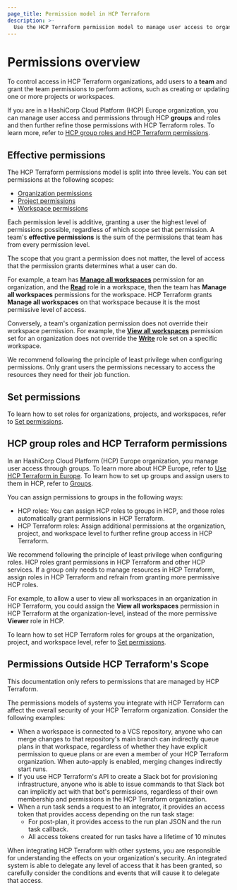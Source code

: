 ```yaml
---
page_title: Permission model in HCP Terraform
description: >-
  Use the HCP Terraform permission model to manage user access to organizations, projects, and workspaces.
---
```


# Permissions overview

To control access in HCP Terraform organizations, add users to a **team** and grant the team permissions to perform actions, such as creating or updating one or more projects or workspaces. 

<!-- BEGIN: TFC:only name:hcp-eu -->

If you are in a HashiCorp Cloud Platform (HCP) Europe organization, you can manage user access and permissions through HCP **groups** and roles and then further refine those permissions with HCP Terraform roles. To learn more, refer to [HCP group roles and HCP Terraform permissions](#hcp-group-roles-and-hcp-terraform-permissions).

<!-- END: TFC:only name:hcp-eu -->

## Effective permissions

The HCP Terraform permissions model is split into three levels. You can set permissions at the following scopes:
- [Organization permissions](/terraform/cloud-docs/users-teams-organizations/permissions/organization)
- [Project permissions](/terraform/cloud-docs/users-teams-organizations/permissions/project)
- [Workspace permissions](/terraform/cloud-docs/users-teams-organizations/permissions/workspace)

Each permission level is additive, granting a user the highest level of permissions possible, regardless of which scope set that permission. A team's **effective permissions** is the sum of the permissions that team has from every permission level.

The scope that you grant a permission does not matter, the level of access that the permission grants determines what a user can do.

For example, a team has [**Manage all workspaces**](/terraform/cloud-docs/users-teams-organizations/permissions/organization#manage-all-workspaces) permission for an organization, and the [**Read**](/terraform/cloud-docs/users-teams-organizations/permissions/workspace#read-role) role in a workspace, then the team has **Manage all workspaces** permissions for the workspace. HCP Terraform grants **Manage all workspaces** on that workspace because it is the most permissive level of access.

Conversely, a team's organization permission does not override their workspace permission. For example, the [**View all workspaces**](/terraform/cloud-docs/users-teams-organizations/permissions/organization#view-all-workspaces) permission set for an organization does not override the [**Write**](/terraform/cloud-docs/users-teams-organizations/permissions/workspace#write-role) role set on a specific workspace. 

We recommend following the principle of least privilege when configuring permissions. Only grant users the permissions necessary to access the resources they need for their job function.

<!-- BEGIN: TFC:only name:hcp-eu -->

## Set permissions

To learn how to set roles for organizations, projects, and workspaces, refer to [Set permissions](/terraform/cloud-docs/users-teams-organizations/permissions/set-permissions).

## HCP group roles and HCP Terraform permissions

In an HashiCorp Cloud Platform (HCP) Europe organization, you manage user access through groups. To learn more about HCP Europe, refer to [Use HCP Terraform in Europe](/terraform/cloud-docs/europe). To learn how to set up groups and assign users to them in HCP, refer to [Groups](/hcp/docs/hcp/iam/groups).

You can assign permissions to groups in the following ways:

- HCP roles: You can assign HCP roles to groups in HCP, and those roles automatically grant permissions in HCP Terraform.
- HCP Terraform roles: Assign additional permissions at the organization, project, and workspace level to further refine group access in HCP Terraform.

We recommend following the principle of least privilege when configuring roles. HCP roles grant permissions in HCP Terraform and other HCP services. If a group only needs to manage resources in HCP Terraform, assign roles in HCP Terraform and refrain from granting more permissive HCP roles.

For example, to allow a user to view all workspaces in an organization in HCP Terraform, you could assign the **View all workspaces** permission in HCP Terraform at the organization-level, instead of the more permissive **Viewer** role in HCP.

To learn how to set HCP Terraform roles for groups at the organization, project, and workspace level, refer to [Set permissions](/terraform/cloud-docs/users-teams-organizations/permissions/set-permissions).

<!-- END: TFC:only name:hcp-eu -->

## Permissions Outside HCP Terraform's Scope

This documentation only refers to permissions that are managed by HCP Terraform.

The permissions models of systems you integrate with HCP Terraform can affect the overall security of your HCP Terraform organization. Consider the following examples:

- When a workspace is connected to a VCS repository, anyone who can merge changes to that repository's main branch can indirectly queue plans in that workspace, regardless of whether they have explicit permission to queue plans or are even a member of your HCP Terraform organization. When auto-apply is enabled, merging changes indirectly start runs.
- If you use HCP Terraform's API to create a Slack bot for provisioning infrastructure, anyone who is able to issue commands to that Slack bot can implicitly act with that bot's permissions, regardless of their own membership and permissions in the HCP Terraform organization.
- When a run task sends a request to an integrator, it provides an access token that provides access depending on the run task stage:
  - For post-plan, it provides access to the run plan JSON and the run task callback.
  - All access tokens created for run tasks have a lifetime of 10 minutes

When integrating HCP Terraform with other systems, you are responsible for understanding the effects on your organization's security. An integrated system is able to delegate any level of access that it has been granted, so carefully consider the conditions and events that will cause it to delegate that access.
